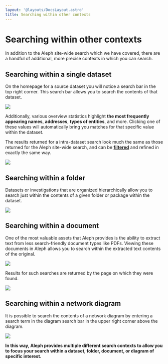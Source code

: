 ```yaml
---
layout: '@layouts/DocsLayout.astro'
title: Searching within other contexts
---
```


# Searching within other contexts

<p class="lead">
  In addition to the Aleph site-wide search which we have covered, there are a
  handful of additional, more precise contexts in which you can search.
</p>

## Searching within a single dataset

On the homepage for a source dataset you will notice a search bar in the top right corner. This search bar allows you to search the contents of that dataset.

<Image src="/assets/Screen Shot 2021-02-11 at 12.27.42.png" density={2} />

Additionally, various overview statistics highlight **the most frequently appearing names**, **addresses**, **types of entities**, and more. Clicking one of these values will automatically bring you matches for that specific value within the dataset.

The results returned for a intra-dataset search look much the same as those returned for the Aleph site-wide search, and can be [**filtered**](/guide/search/filtering-your-search-results) and refined in exactly the same way.

<Image src="/assets/Screen Shot 2021-02-11 at 12.33.03.png" density={2} />

## Searching within a folder

Datasets or investigations that are organized hierarchically allow you to search just within the contents of a given folder or package within the dataset.

<Image src="/assets/Screen Shot 2021-02-11 at 12.39.35.png" density={2} />

## Searching within a document

One of the most valuable assets that Aleph provides is the ability to extract text from less search-friendly document types like PDFs. Viewing these documents in Aleph allows you to search within the extracted text contents of the original.

<Image src="/assets/Screen Shot 2021-02-11 at 12.42.43.png" density={2} />

Results for such searches are returned by the page on which they were found.

<Image src="/assets/Screen Shot 2021-02-11 at 12.42.22.png" density={2} />

## Searching within a network diagram

It is possible to search the contents of a network diagram by entering a search term in the diagram search bar in the upper right corner above the diagram.

<Image src="/assets/Screen Shot 2021-02-11 at 14.15.12.png" density={2} />

**In this way, Aleph provides multiple different search contexts to allow you to focus your search within a dataset, folder, document, or diagram of specific interest.**
